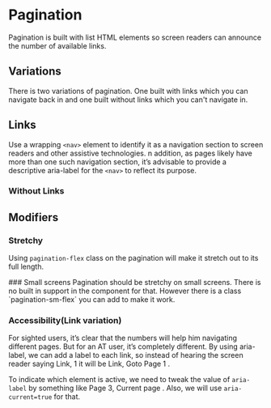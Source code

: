 
<Meta of={PaginationStories} />

# Pagination <Badges of={PaginationStories} />

<Subtitle>
	Pagination is built with list HTML elements so screen readers can announce the number of available
	links.
</Subtitle>

## Variations

There is two variations of pagination. One built with links which you can navigate back in and one built without links which you can't navigate in.

## Links

<Canvas of={PaginationStories.Default} />

Use a wrapping `<nav>` element to identify it as a navigation section to screen readers and other assistive technologies. n addition, as pages likely have more than one such navigation section, it’s advisable to provide a descriptive aria-label for the `<nav>` to reflect its purpose.

### Without Links

<Canvas of={PaginationStories.NoInteractive} />

## Modifiers

### Stretchy

Using `pagination-flex` class on the pagination will make it stretch out to its full length.

<Canvas of={PaginationStories.Stretchy} />

<Note>
	### Small screens Pagination should be stretchy on small screens. There is no built in support in
	the component for that. However there is a class `pagination-sm-flex` you can add to make it work.
	<Canvas of={PaginationStories.StretchySmallScreen} />
</Note>

### Accessibility(Link variation)

For sighted users, it’s clear that the numbers will help him navigating different pages. But for an AT user, it’s completely different. By using aria-label, we can add a label to each link, so instead of hearing the screen reader saying Link, 1 it will be Link, Goto Page 1 .

To indicate which element is active, we need to tweak the value of `aria-label` by something like Page 3, Current page . Also, we will use `aria-current=true` for that.
